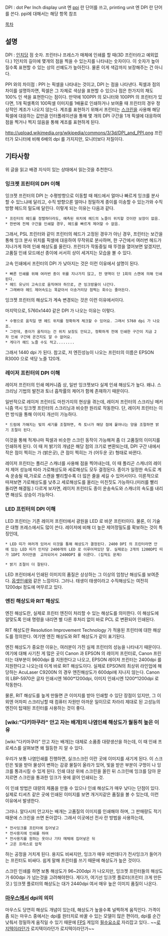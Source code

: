 DPI : dot Per Inch 
display unit 엔 [[ppi]] 란 단어를 쓰고, printing unit 엔 DPI 란 단어를 쓴다. ppi에 대해서는 해당 항목 참조

[[목차]]
== 설명 ==
DPI : [[인치]]당 점 숫자. 
프린터나 프레스가 매체에 인쇄를 할 때(3D 프린터라고 예외없다.) 1인치의 길이에 몇개의 점을 찍을 수 있는지를 나타내는 숫자이다. 이 숫자가 높아질수록 표현할 수 있는 상의 선예도가 높아진다. 물론 이게 색감까지 보장해주는 건 아니다. 

PPI 와의 차이점 : PPI 는 픽셀을 나타내는 것이고, DPI 는 점을 나타낸다. 픽셀과 점의 차이를 설명하자면, 픽셀은 그 자체로 색상을 표현할 수 있으나 점은 한가지의 채도 100% 인 색을 표현한다는 점이다. 만약에 100PPI 의 모니터와 100PPI 의 프린터가 있다면, 1개 픽셀폭의 100픽셀 이미지를 1배율로 인쇄하거나 보여줄 때 프린터의 경우 정상적인 계조가 나오지 않는다. 계조를 표현하기 위해서 프린터는 [[스크린]]을 사용해 해당 픽셀에 대응하는 값만큼 인터폴레이션을 통해 몇 개의 DPI 구간을 1개 픽셀에 대응하여 점을 찍거나 찍지 않음을 통해 계조를 표현하게 된다. 

http://upload.wikimedia.org/wikipedia/commons/3/3d/DPI_and_PPI.png
프린터가 모니터에 비해 6배의 dpi 를 가지지만, 모니터보다 저질이다. 


== 기타사항 ==
위 글을 읽고 배경 지식이 있는 상태에서 읽는것을 추천한다.

=== 잉크젯 프린터의 DPI 이해 ===
잉크젯 프린터의 DPI 는 수평방향으로 이동할 때 헤드에서 얼마나 빠르게 잉크를 분사할 수 있느냐에 달리고, 수직 방향으론 얼마나 정밀하게 종이를 이송할 수 있는가와 수직 방향 헤드의 밀도에 달린다. 이렇게 되는 이유는 다음과 같다.

 * 프린터의 헤드를 정렬하더라도, 예측된 위치에 헤드의 노즐이 위치할 것이란 보장이 없음.
 * 한번에 전체 구간을 인쇄할 경우, 헤드를 빠르게 제어할 수 없음.
 
그래서, PSL 프린터와 같이 프린터의 헤드가 고정된 경우가 아닌 경우, 프린터는 보간을 통해 잉크 분사 위치를 픽셀에 대응하여 무작위로 분사하며, 한 구간에서 여러번 헤드가 지나가게 하여 인쇄 해상도를 올린다. 프린터가 작동중일 때 뚜껑을 열어보면 알겠지만, 고품질 인쇄 모드에선 종이에 서서히 상이 세겨지는 모습을 볼 수 있다. 

고속 인쇄에서 프린터의 DPI 가  낮아지는 것은 이런 이유에서 설명이 된다. 

 * 빠른 인쇄를 위해 여러번 종이 위를 지나가지 않고, 전 영역이 단 1회의 스캔에 의해 인쇄된다.
 * 헤드 유닛이 고속으로 움직여야 하므로, 큰 잉크방울이 나간다. 
 * 그래봐야 헤드 제어속도는 똑같아서 이송거리당 점찍는 회수는 줄어든다. 

잉크젯 프린터의 해상도가 계속 변경되는 것은 이런 이유에서이다. 

마지막으로, 5760x1440 같은 DPI 가 나오는 이유는 이렇다. 

 * 수평으로 움직일 땐 헤드 위치를 정확하게 체크할 수 있어요. 그래서 5760 dpi 가 나오죠. 
 * 그런데, 종이가 움직이는 건 위치 보장도 안되고, 정확하게 전에 인쇄한 구간이 지금 2차 인쇄 구간에 온건지도 알 수 없어요. 
 * 게다가 헤드 노즐 수도 적고........

그래서 1440 dpi 가 된다. 참고로, 저 엔진성능이 나오는 프린터의 이름은 EPSON R3000 으로 색당 노즐 120개.

=== 레이저 프린터의 DPI 이해 ===
레이저 프린터의 인쇄 메커니즘 상, 일반 잉크젯보다 실제 인쇄 해상도가 높다. 왜냐. 스크리닝 기법의 발전과 토너 흡착률의 제어가 함께 존재하기 때문이다. 

일반적으로 레이저 프린터도 마찬가지의 현상을 겪는데, 레이저 프린터의 스크리닝 메커니즘 역시 잉크젯 프린터의 스크리닝과 비슷한 원리로 작동한다. 단, 레이저 프린터는 이런 방식을 통해 이미지 개선이 가능하다. 

 * 드럼에 가해지는 빛의 세기를 조절하면, 즉 토너가 해당 점에 뭍어나는 양을 조절하면 밝기 조절이 된다. 

이것을 통해 적게나마 픽셀과 비슷한 스크린 동작이 가능해져 좀 더 고품질의 이미지를 인쇄하게 된다. 이 때 저 밝기의 개념은 해당 점의 크기로 변환되는데, DPI 구간 내에서 작은 점이 찍히는 가 (밝은곳), 큰 점이 찍히는 가 (어두운 곳) 형태로 바뀐다. 

레이저 프린터는 폴리곤 스캐너를 사용해 점을 찍어내는데, 이 때 폴리곤 스캐너의 레이저 제어 성능에 따라 가로해상도와 세로해상도 모두 결정된다. 종이가 일정한 속도로 계속 운송될 때,가로로 스캔을 빨리할수록 더 많은 줄을 세길 수 있어서이다. 이론적으로 따져보면 가로해상도를 낮추고 세로해상도를 올리는 미친짓도 가능하다.(미러를 빨리 돌리면 해결됨.) 다르게 보자면, 레이저 프린터도 종이 운송속도와 스캐너의 속도를 내리면 해상도 상승이 가능하다. 

=== LED 프린터의 DPI 이해 ===
LED 프린터는 기존 레이저 프린터에서 광원을 LED 로 바꾼 프린터이다. 물론, 이 기술은 대형 프레스에서도 많이 쓴다. 레이저에 비해 더 높은 제어정밀도를 확보하는 것이 특징인데, 

 * LED 띠가 여러개 있어서 이것을 통해 해상도가 결정된다. 2400 DPI 의 프린터라면 안에 있는 LED 띠가 인치당 2400개의 LED 로 이루어져있단 말. 실제로는 2개의 1200DPI 띠가 1DPI 차이만큼  교차되어서 2400DPI 를 이룬다. (집적도 문제)

 * 밝기 조절이 더 잘된다. 

LED 프린터에서 인쇄된 이미지의 품질은 상상하는 그 이상의 엄청난 해상도를 보여준다. [[옵셋인쇄]]와 같은 느낌이다. 그러나. 태생이 태생이라고 수직해상도는 여전히 1200dpi 정도에 머무르고 있다. 

=== 엔진 해상도와 RIT 해상도 ===
엔진 해상도란, 실제로 프린터 엔진이 처리할 수 있는 해상도를 의미한다. 이 해상도에 알맞도록 인쇄 명령을 내리면 별 다른 후처리 없이 바로 PCL 로 변환되어 인쇄된다. 

RIT 해상도란 Resolution Improvement Technology 가 적용된 프린터에 대한 해상도를 정의한다. 여기엔 엔진 해상도와 RIT 해상도가 같이 표기된다. 

엔진 해상도가 중요한 이유는, 여러분이 가진 실제 프린터의 성능을 나타내기 때문이다. 
여기에 대해 사기친 게 많은 곳이 Canon 과 EPSON 의 레이저 프린터로, Canon 프린터는 대부분이 9600dpi 를 지원한다고 나오고, EPSON 레이저 프린터는 2400dpi 를 지원한다고 나오는데 이게 바로 RIT 해상도이다. 실제로 EPSON의 최상위 라인업에 해당하는 AcuLaser C9200N 의 경우 엔진해상도가 600dpi에 지나지 않는다. Canon 의  LBP-5970은 글자 인쇄시엔 1600*1200dpi, 이미지 인쇄시엔 1200*1200dpi 로 작동한다. 

물론, RIT 해상도를 높게 만들면 큰 이미지를 받아 인쇄할 수 있단 장점이 있지만, 그 이외엔 어차피 스크리닝할 때 컴퓨터 자원만 아까운 일이므로 차라리 제대로 된 고성능의 엔진이 탑재된 프린터를 사용하는 것이 좋다. 

=== [wiki:"다키마쿠라" 안고 자는 배개]의 나염인쇄 해상도가 월등히 높은 이유 ===
[wiki:"다키마쿠라" 안고 자는 배개]는 대체로 소품종 대량생산을 하는데, 이 때 인쇄 프로세스를 살펴보면 왜 월등한 지 알 수 있다. 

우리가 보통 나염인쇄를 진행하면, 실크스크린 이란 곳에 이미지를 새기게 된다. 이 스크린은 빛을 받아 물성이 변하는 감광 물질이 올라가 있어, 빛을 받은 부분이 구멍이 나 잉크를 통과시킬 수 있게 된다. 인쇄 대상 위에 스크린을 올린 뒤 스크린에 잉크를 담아 문지르면 스크린을 통과한 잉크가 옷에 묻어 인쇄되는 것. 

이 인쇄 방법은 대량의 제품을 만들 수 있으나 인쇄 해상도가 매우 낮다는 단점이 있다. 실제로 티셔츠 같은 곳에 인쇄된 이미지를 보면 개거지같은 품질을 볼 수 있는데, 이런 이유에서 발생한다. 

그러나. 알다시피 안고자는 배개는 고품질의 이미지를 인쇄해야 하며, 그 판매량도 적기 때문에 스크린을 쓰면 돈아깝다. 그래서 이곳에선 전사 란 방법을 사용하는데, 

 * 전사잉크를 프린터에 집어넣고 
 * 전사용지에 인쇄를 하여 
 * 전사용지를 원하는 옷이나 기타 매체에 집어넣은 뒤 
 * 고온 프레스로 압착

하는 공정을 거치게 된다. 용지도 비싸지만, 잉크가 매우 비싼데다가 전사잉크가 들어가는 프린터도 비싸다. 쉽게 말해 프린터를 쓰기 때문에 해상도가 높은 것이다. 

스크린 인쇄를 하면 보통 해상도가 96~200dpi 가 나오지만, 잉크젯 프린터들의 해상도가 600dpi 가 넘는것을 고려해야한다. 게다가, 여기선 잉크젯 플로터(프린터 크게 만든 것.) 잉크젯 플로터의 해상도는 대가 2440dpi 여서 매우 높은 이미지 품질이 나온다. 

=== [[마우스]]에서 dpi의 의미 ===
마우스도 당연히 해상도 개념이 있는데, 해상도가 높을수록 널찍하게 움직인다. 가격이 좀 되는 마우스 중에서는 dpi를 원터치로 바꿀 수 있는 모델이 많은 편이라, dpi를 순간 낮춰서 정밀하게 움직일 수 있기 때문에 [[FPS]] 게임의 [[필수요소]]로 자리잡고 있다.. ~~[[로지텍]]이라던가 로지텍이라던가 로지텍이라던가~~
